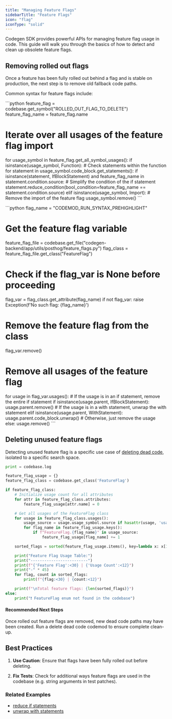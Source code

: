 ```yaml
---
title: "Managing Feature Flags"
sidebarTitle: "Feature Flags"
icon: "flag"
iconType: "solid"
---
```


Codegen SDK provides powerful APIs for managing feature flag usage in code. This guide will walk you through the basics of how to detect and clean up obsolete feature flags.


## Removing rolled out flags

Once a feature has been fully rolled out behind a flag and is stable on production, the next step is to remove old fallback code paths.

Common syntax for feature flags include:

<AccordionGroup defaultExpanded={true}>
    <Accordion title="Typsecript">
    ```python
feature_flag = codebase.get_symbol("ROLLED_OUT_FLAG_TO_DELETE")
feature_flag_name = feature_flag.name

# Iterate over all usages of the feature flag import
for usage_symbol in feature_flag.get_all_symbol_usages():
    if isinstance(usage_symbol, Function):
        # Check statements within the function
        for statement in usage_symbol.code_block.get_statements():
            if isinstance(statement, IfBlockStatement) and feature_flag_name in statement.condition.source:
                # Simplify the condition of the if statement
                statement.reduce_condition(bool_condition=feature_flag_name == statement.condition.source)
    elif isinstance(usage_symbol, Import):
        # Remove the import of the feature flag
        usage_symbol.remove()
      ```
  </Accordion>

  <Accordion title="Python">
      ```python
flag_name = "CODEMOD_RUN_SYNTAX_PREHIGHLIGHT"

# Get the feature flag variable
feature_flag_file = codebase.get_file("codegen-backend/app/utils/posthog/feature_flags.py")
flag_class = feature_flag_file.get_class("FeatureFlag")

# Check if the flag_var is None before proceeding
flag_var = flag_class.get_attribute(flag_name)
if not flag_var:
    raise Exception(f'No such flag: {flag_name}')

# Remove the feature flag from the class
flag_var.remove()

# Remove all usages of the feature flag
for usage in flag_var.usages():
    # If the usage is in an if statement, remove the entire if statement
    if isinstance(usage.parent, IfBlockStatement):
        usage.parent.remove()
    # If the usage is in a with statement, unwrap the with statement
    elif isinstance(usage.parent, WithStatement):
        usage.parent.code_block.unwrap()
    # Otherwise, just remove the usage
    else:
        usage.remove()
      ```
  </Accordion>
</AccordionGroup>


## Deleting unused feature flags

Detecting unused feature flag is a specific use case of [deleting dead code](/tutorials/deleting-dead-code), isolated to a specific search space.
```python Delete unused flag
print = codebase.log

feature_flag_usage = {}
feature_flag_class = codebase.get_class('FeatureFlag')

if feature_flag_class:
    # Initialize usage count for all attributes
    for attr in feature_flag_class.attributes:
        feature_flag_usage[attr.name] = 0

    # Get all usages of the FeatureFlag class
    for usage in feature_flag_class.usages():
        usage_source = usage.usage_symbol.source if hasattr(usage, 'usage_symbol') else str(usage)
        for flag_name in feature_flag_usage.keys():
            if f"FeatureFlag.{flag_name}" in usage_source:
                feature_flag_usage[flag_name] += 1

    sorted_flags = sorted(feature_flag_usage.items(), key=lambda x: x[1], reverse=True)

    print("Feature Flag Usage Table:")
    print("-------------------------")
    print(f"{'Feature Flag':<30} | {'Usage Count':<12}")
    print("-" * 45)
    for flag, count in sorted_flags:
        print(f"{flag:<30} | {count:<12}")

    print(f"\nTotal feature flags: {len(sorted_flags)}")
else:
    print("❗ FeatureFlag enum not found in the codebase")
```


#### Recommended Next Steps
Once rolled out feature flags are removed, new dead code paths may have been created. Run a delete dead code codemod to ensure complete clean-up.


## Best Practices
1. **Use Caution**: Ensure that flags have been fully rolled out before deleting.

2. **Fix Tests**: Check for additional ways feature flags are used in the codebase (e.g. string arguments in test patches).


### Related Examples
- [reduce if statements](/building-with-codegen/reducing-conditions)
- [unwrap with statements](/building-with-codegen/statements-and-code-blocks#wrapping-and-unwrapping-statements)